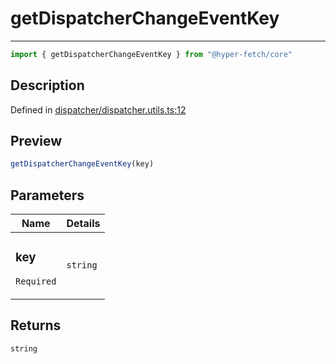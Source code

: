 

# getDispatcherChangeEventKey

<div class="api-docs__separator" data-reactroot="">

---

</div><div class="api-docs__import" data-reactroot="">

```ts
import { getDispatcherChangeEventKey } from "@hyper-fetch/core"
```

</div><div class="api-docs__section">

## Description

</div><div class="api-docs__description"><span class="api-docs__do-not-parse">



</span></div><p class="api-docs__definition">

Defined in [dispatcher/dispatcher.utils.ts:12](https://github.com/BetterTyped/hyper-fetch/blob/cc329b91/packages/core/src/dispatcher/dispatcher.utils.ts#L12)

</p><div class="api-docs__section">

## Preview

</div><div class="api-docs__preview fn">

```ts
getDispatcherChangeEventKey(key)
```

</div><div class="api-docs__section">

## Parameters

</div><div class="api-docs__parameters"><table><thead><tr><th>Name</th><th>Details</th></tr></thead><tbody><tr param-data="key"><td class="api-docs__param-name required">

### key 

`Required`

</td><td class="api-docs__param-type">

`string`

</td></tr></tbody></table></div><div class="api-docs__section">

## Returns

</div><div class="api-docs__returns">

```ts
string
```

</div>